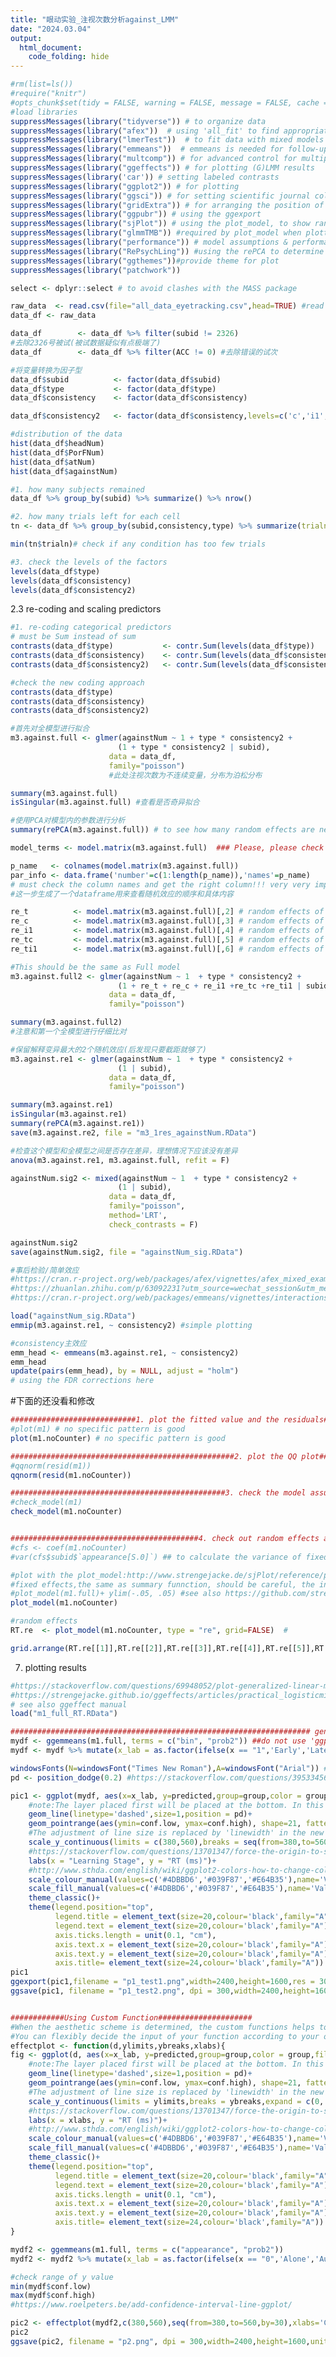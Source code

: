 ---
title: "眼动实验_注视次数分析against_LMM"
date: "2024.03.04"
output:
  html_document:
    code_folding: hide
---

```{r setup, include=FALSE}

#rm(list=ls())
#require("knitr") 
#opts_chunk$set(tidy = FALSE, warning = FALSE, message = FALSE, cache = FALSE)
#load libraries
suppressMessages(library("tidyverse")) # to organize data
suppressMessages(library("afex"))  # using 'all_fit' to find appropriate optimizer; and 'mixed' for significance test
suppressMessages(library("lmerTest"))  # to fit data with mixed models
suppressMessages(library("emmeans"))  # emmeans is needed for follow-up tests 
suppressMessages(library("multcomp")) # for advanced control for multiple testing/Type 1 errors. using 'update' for post-hoc comp
suppressMessages(library("ggeffects")) # for plotting (G)LMM results
suppressMessages(library('car')) # setting labeled contrasts
suppressMessages(library("ggplot2")) # for plotting
suppressMessages(library("ggsci")) # for setting scientific journal color palettes 
suppressMessages(library("gridExtra")) # for arranging the position of figures
suppressMessages(library("ggpubr")) # using the ggexport
suppressMessages(library("sjPlot")) # using the plot_model, to show random and fixed effects.
suppressMessages(library("glmmTMB")) #required by plot_model when plotting random effects
suppressMessages(library("performance")) # model assumptions & performance, to use check_model for model assumptions
suppressMessages(library("RePsychLing")) #using the rePCA to determine redundant random effects
suppressMessages(library("ggthemes"))#provide theme for plot
suppressMessages(library("patchwork")) 

select <- dplyr::select # to avoid clashes with the MASS package

```


```{r loaddata}

raw_data  <- read.csv(file="all_data_eyetracking.csv",head=TRUE) #read data
data_df <- raw_data

```


```{r data cleaning}

data_df        <- data_df %>% filter(subid != 2326)
#去除2326号被试(被试数据疑似有点极端了)
data_df        <- data_df %>% filter(ACC != 0) #去除错误的试次

#将变量转换为因子型
data_df$subid          <- factor(data_df$subid)
data_df$type           <- factor(data_df$type)
data_df$consistency    <- factor(data_df$consistency)

data_df$consistency2   <- factor(data_df$consistency,levels=c('c','i1','i2')) #reorder the levels; consistency2 was computed to avoid errors in emmeans package.

#distribution of the data
hist(data_df$headNum)
hist(data_df$PorFNum)
hist(data_df$atNum)
hist(data_df$againstNum)

```


```{r desrciping data}

#1. how many subjects remained
data_df %>% group_by(subid) %>% summarize() %>% nrow()

#2. how many trials left for each cell
tn <- data_df %>% group_by(subid,consistency,type) %>% summarize(trialn=length(subid)) %>% ungroup()

min(tn$trialn)# check if any condition has too few trials

#3. check the levels of the factors
levels(data_df$type)
levels(data_df$consistency)
levels(data_df$consistency2)

```

2.3 re-coding and scaling predictors
```{r recoding and scaling}

#1. re-coding categorical predictors
# must be Sum instead of sum
contrasts(data_df$type)           <- contr.Sum(levels(data_df$type)) 
contrasts(data_df$consistency)    <- contr.Sum(levels(data_df$consistency))
contrasts(data_df$consistency2)   <- contr.Sum(levels(data_df$consistency2))

#check the new coding approach
contrasts(data_df$type)
contrasts(data_df$consistency)
contrasts(data_df$consistency2)

```


```{r full model}

#首先对全模型进行拟合
m3.against.full <- glmer(againstNum ~ 1 + type * consistency2 + 
                        (1 + type * consistency2 | subid), 
                      data = data_df,
                      family="poisson")
                      #此处注视次数为不连续变量，分布为泊松分布

summary(m3.against.full)
isSingular(m3.against.full) #查看是否奇异拟合

```


```{r rePCA1}

#使用PCA对模型内的参数进行分析
summary(rePCA(m3.against.full)) # to see how many random effects are needed. It seems 3 is good enough, not the full 6

model_terms <- model.matrix(m3.against.full)  ### Please, please check the model_terms very very carefully. #see also:  https://rpubs.com/Reinhold/22193 and https://rpubs.com/yjunechoe/correlationsLMEM

p_name   <- colnames(model.matrix(m3.against.full)) 
par_info <- data.frame('number'=c(1:length(p_name)),'names'=p_name)  
# must check the column names and get the right column!!! very very important.
#这一步生成了一个dataframe用来查看随机效应的顺序和具体内容

```
```{r full model2}

re_t          <- model.matrix(m3.against.full)[,2] # random effects of type
re_c          <- model.matrix(m3.against.full)[,3] # random effects of consisc
re_i1         <- model.matrix(m3.against.full)[,4] # random effects of consisi1
re_tc         <- model.matrix(m3.against.full)[,5] # random effects of type:c
re_ti1        <- model.matrix(m3.against.full)[,6] # random effects of type:i1

#This should be the same as Full model
m3.against.full2 <- glmer(againstNum ~ 1  + type * consistency2 +
                        (1 + re_t + re_c + re_i1 +re_tc +re_ti1 | subid), 
                      data = data_df,
                      family="poisson")

summary(m3.against.full2)
#注意和第一个全模型进行仔细比对

```

```{r re2 model}

#保留解释变异最大的2个随机效应(后发现只要截距就够了)
m3.against.re1 <- glmer(againstNum ~ 1  + type * consistency2 +
                        (1 | subid), 
                      data = data_df,
                      family="poisson")

summary(m3.against.re1)
isSingular(m3.against.re1)
summary(rePCA(m3.against.re1))
save(m3.against.re2, file = "m3_1res_againstNum.RData")

```


```{r test}

#检查这个模型和全模型之间是否存在差异，理想情况下应该没有差异
anova(m3.against.re1, m3.against.full, refit = F)

```


```{r sig test}

againstNum.sig2 <- mixed(againstNum ~ 1  + type * consistency2 +
                        (1 | subid), 
                      data = data_df,
                      family="poisson",
                      method='LRT',
                      check_contrasts = F)

againstNum.sig2
save(againstNum.sig2, file = "againstNum_sig.RData")

```


```{r post-hoc comparisons}

#事后检验/简单效应
#https://cran.r-project.org/web/packages/afex/vignettes/afex_mixed_example.html
#https://zhuanlan.zhihu.com/p/63092231?utm_source=wechat_session&utm_medium=social&utm_oi=669244116261539840&s_r=0
#https://cran.r-project.org/web/packages/emmeans/vignettes/interactions.html

load("againstNum_sig.RData")
emmip(m3.against.re1, ~ consistency2) #simple plotting

#consistency主效应
emm_head <- emmeans(m3.against.re1, ~ consistency2)
emm_head
update(pairs(emm_head), by = NULL, adjust = "holm") 
# using the FDR corrections here

```

#下面的还没看和修改
```{r model diagnoses,, fig.height = 6, fig.width = 10}

############################1. plot the fitted value and the residuals#################################################
#plot(m1) # no specific pattern is good
plot(m1.noCounter) # no specific pattern is good

##################################################2. plot the QQ plot#################################################
#qqnorm(resid(m1))
qqnorm(resid(m1.noCounter))

################################################3. check the model assumptions in one line#########################################
#check_model(m1)
check_model(m1.noCounter)


##########################################4. check out random effects and plot them##############################################
#cfs <- coef(m1.noCounter)
#var(cfs$subid$`appearance[S.0]`) ## to calculate the variance of fixed effects (should be 0), just as an example here, can do for others

#plot with the plot_model:http://www.strengejacke.de/sjPlot/reference/plot_model.html
#fixed effects,the same as summary funnction, should be careful, the interpretation of these effects depends on your coding scheme!!!
#plot_model(m1.full)+ ylim(-.05, .05) #see also https://github.com/strengejacke/sjPlot/issues/440
plot_model(m1.noCounter)

#random effects
RT.re  <- plot_model(m1.noCounter, type = "re", grid=FALSE)  #

grid.arrange(RT.re[[1]],RT.re[[2]],RT.re[[3]],RT.re[[4]],RT.re[[5]],RT.re[[6]],nrow=2,ncol=3)


```



7. plotting results
```{r sig plotting results}
#https://stackoverflow.com/questions/69948052/plot-generalized-linear-mixed-models-glmms-mixture-of-categorical-and-numeric
#https://strengejacke.github.io/ggeffects/articles/practical_logisticmixedmodel.html
# see also ggeffect manual
load("m1_full_RT.RData")

################################################################### generating the marginal effects####################################################
mydf <- ggemmeans(m1.full, terms = c("bin", "prob2")) ##do not use 'ggpredict', otherwise, do not consistent with post-hoc comparisions, see also https://strengejacke.github.io/ggeffects/articles/technical_differencepredictemmeans.html
mydf <- mydf %>% mutate(x_lab = as.factor(ifelse(x == "1",'Early','Late')))

windowsFonts(N=windowsFont("Times New Roman"),A=windowsFont("Arial")) #Custom Fonts
pd <- position_dodge(0.2) #https://stackoverflow.com/questions/39533456/how-to-jitter-both-geom-line-and-geom-point-by-the-same-magnitude

pic1 <- ggplot(mydf, aes(x=x_lab, y=predicted,group=group,color = group,fill=group)) +
    #note:The layer placed first will be placed at the bottom. In this case,the line will be covered by points.  
    geom_line(linetype='dashed',size=1,position = pd)+
    geom_pointrange(aes(ymin=conf.low, ymax=conf.high), shape=21, fatten = 5, size = 1.5,position = pd)+
    #The adjustment of line size is replaced by 'linewidth' in the new version of ggplot
    scale_y_continuous(limits = c(380,560),breaks = seq(from=380,to=560,by=30),expand = c(0, 0))+
    #https://stackoverflow.com/questions/13701347/force-the-origin-to-start-at-0
    labs(x = "Learning Stage", y = "RT (ms)")+
    #http://www.sthda.com/english/wiki/ggplot2-colors-how-to-change-colors-automatically-and-manually
    scale_colour_manual(values=c('#4DBBD6','#039F87','#E64B35'),name='Validity',labels=c('high', 'medium','low'))+
    scale_fill_manual(values=c('#4DBBD6','#039F87','#E64B35'),name='Validity',labels=c('high', 'medium','low'))+
    theme_classic()+
    theme(legend.position="top",
          legend.title = element_text(size=20,colour='black',family="A"),
          legend.text = element_text(size=20,colour='black',family="A"),
          axis.ticks.length = unit(0.1, "cm"),
          axis.text.x = element_text(size=20,colour='black',family="A"),
          axis.text.y = element_text(size=20,colour='black',family="A"),
          axis.title= element_text(size=24,colour='black',family="A"))
pic1
ggexport(pic1,filename = "p1_test1.png",width=2400,height=1600,res = 300)
ggsave(pic1, filename = "p1_test2.png", dpi = 300,width=2400,height=1600,units = "px")#same as above, but export pic with better anti-aliasing effect


############Using Custom Function#####################
#When the aesthetic scheme is determined, the custom functions helps to plot different data more easily
#You can flexibly decide the input of your function according to your own needs(The input is the parameter you may want to modify)
effectplot <- function(d,ylimits,ybreaks,xlabs){
fig <- ggplot(d, aes(x=x_lab, y=predicted,group=group,color = group,fill=group)) +
    #note:The layer placed first will be placed at the bottom. In this case,the line will be covered by points.  
    geom_line(linetype='dashed',size=1,position = pd)+
    geom_pointrange(aes(ymin=conf.low, ymax=conf.high), shape=21, fatten = 5, size = 1.5,position = pd)+
    #The adjustment of line size is replaced by 'linewidth' in the new version of ggplot
    scale_y_continuous(limits = ylimits,breaks = ybreaks,expand = c(0, 0))+
    #https://stackoverflow.com/questions/13701347/force-the-origin-to-start-at-0
    labs(x = xlabs, y = "RT (ms)")+
    #http://www.sthda.com/english/wiki/ggplot2-colors-how-to-change-colors-automatically-and-manually
    scale_colour_manual(values=c('#4DBBD6','#039F87','#E64B35'),name='Validity',labels=c('high', 'medium','low'))+
    scale_fill_manual(values=c('#4DBBD6','#039F87','#E64B35'),name='Validity',labels=c('high', 'medium','low'))+
    theme_classic()+
    theme(legend.position="top",
          legend.title = element_text(size=20,colour='black',family="A"),
          legend.text = element_text(size=20,colour='black',family="A"),
          axis.ticks.length = unit(0.1, "cm"),
          axis.text.x = element_text(size=20,colour='black',family="A"),
          axis.text.y = element_text(size=20,colour='black',family="A"),
          axis.title= element_text(size=24,colour='black',family="A"))
}

mydf2 <- ggemmeans(m1.full, terms = c("appearance", "prob2"))
mydf2 <- mydf2 %>% mutate(x_lab = as.factor(ifelse(x == "0",'Alone','Audience')))

#check range of y value
min(mydf$conf.low)
max(mydf$conf.high)
#https://www.roelpeters.be/add-confidence-interval-line-ggplot/

pic2 <- effectplot(mydf2,c(380,560),seq(from=380,to=560,by=30),xlabs='Context')
pic2
ggsave(pic2, filename = "p2.png", dpi = 300,width=2400,height=1600,units = "px")


```

